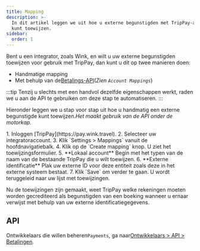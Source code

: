 ```yaml
---
title: Mapping
description: >-
  In dit artikel leggen we uit hoe u externe begunstigden met TripPay-accounts
  kunt toewijzen.
sidebar:
  order: 1
---
```


Bent u een integrator, zoals Wink, en wilt u uw externe begunstigden toewijzen voor gebruik met TripPay, dan kunt u dit op twee manieren doen:

* Handmatige mapping
* Met behulp van de[Betalings-API](/developers/apis/#payment-api)(*Zien `Account Mappings`*)

:::tip
Tenzij u slechts met een handvol dezelfde eigenschappen werkt, raden we u aan de API te gebruiken om deze stap te automatiseren.
:::

Hieronder leggen we u stap voor stap uit hoe u handmatig een externe begunstigde kunt toewijzen.*Het maakt gebruik van de API onder de motorkap.*

<Steps>
  1. Inloggen [TripPay](https://pay.wink.travel).
  2. Selecteer uw integratoraccount.
  3. Klik `Settings > Mappings` vanuit de hoofdnavigatiebalk.
  4. Klik op de `Create mapping` knop. U ziet het toewijzingsformulier.
  5. **Lokaal account** Begin met het typen van de naam van de bestaande TripPay die u wilt toewijzen.
  6. **Externe identificatie** Plak uw externe ID voor deze entiteit zoals deze in het externe systeem bestaat.
  7. Klik `Save` om verder te gaan. U wordt teruggeleid naar uw lijst met toewijzingen.
</Steps>


Nu de toewijzingen zijn gemaakt, weet TripPay welke rekeningen moeten worden gecrediteerd als begunstigden van een boeking wanneer u ernaar verwijst met behulp van uw externe identificatiegegevens.

## API

Ontwikkelaars die willen beheren`Payments`, ga naar[Ontwikkelaars > API > Betalingen](/developers/apis/#payment-api).


